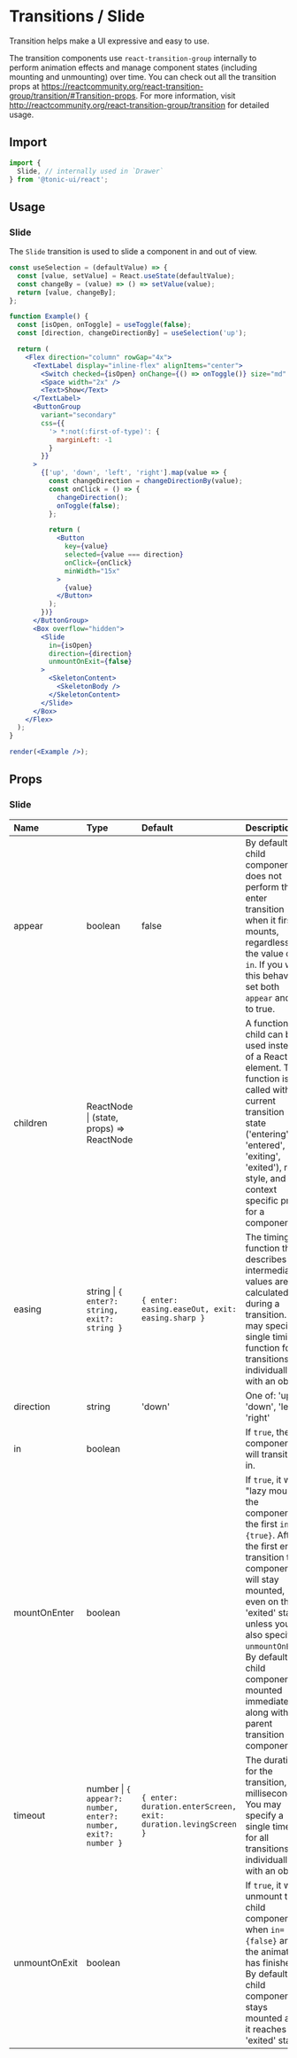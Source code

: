 # Transitions / Slide

Transition helps make a UI expressive and easy to use.

The transition components use `react-transition-group` internally to perform animation effects and manage component states (including mounting and unmounting) over time. You can check out all the transition props at https://reactcommunity.org/react-transition-group/transition/#Transition-props. For more information, visit http://reactcommunity.org/react-transition-group/transition for detailed usage.

## Import

```js
import {
  Slide, // internally used in `Drawer`
} from '@tonic-ui/react';
```

## Usage

### Slide

The `Slide` transition is used to slide a component in and out of view.

```jsx noInline
const useSelection = (defaultValue) => {
  const [value, setValue] = React.useState(defaultValue);
  const changeBy = (value) => () => setValue(value);
  return [value, changeBy];
};

function Example() {
  const [isOpen, onToggle] = useToggle(false);
  const [direction, changeDirectionBy] = useSelection('up');

  return (
    <Flex direction="column" rowGap="4x">
      <TextLabel display="inline-flex" alignItems="center">
        <Switch checked={isOpen} onChange={() => onToggle()} size="md" />
        <Space width="2x" />
        <Text>Show</Text>
      </TextLabel>
      <ButtonGroup
        variant="secondary"
        css={{
          '> *:not(:first-of-type)': {
            marginLeft: -1
          }
        }}
      >
        {['up', 'down', 'left', 'right'].map(value => {
          const changeDirection = changeDirectionBy(value);
          const onClick = () => {
            changeDirection();
            onToggle(false);
          };

          return (
            <Button
              key={value}
              selected={value === direction}
              onClick={onClick}
              minWidth="15x"
            >
              {value}
            </Button>
          );
        })}
      </ButtonGroup>
      <Box overflow="hidden">
        <Slide
          in={isOpen}
          direction={direction}
          unmountOnExit={false}
        >
          <SkeletonContent>
            <SkeletonBody />
          </SkeletonContent>
        </Slide>
      </Box>
    </Flex>
  );
}

render(<Example />);
```

## Props

### Slide

| Name | Type | Default | Description |
| :--- | :--- | :------ | :---------- |
| appear | boolean | false | By default the child component does not perform the enter transition when it first mounts, regardless of the value of `in`. If you want this behavior, set both `appear` and `in` to true. |
| children | ReactNode \| (state, props) => ReactNode | | A function child can be used instead of a React element. This function is called with the current transition state ('entering', 'entered', 'exiting', 'exited'), ref, style, and context specific props for a component. |
| easing | string \| `{ enter?: string, exit?: string }` | `{ enter: easing.easeOut, exit: easing.sharp }` | The timing function that describes how intermediate values are calculated during a transition. You may specify a single timing function for all transitions, or individually with an object. |
| direction | string | 'down' | One of: 'up', 'down', 'left', 'right' |
| in | boolean | | If `true`, the component will transition in. |
| mountOnEnter | boolean | | If `true`, it will "lazy mount" the component on the first `in={true}`. After the first enter transition the component will stay mounted, even on the 'exited' state, unless you also specify `unmountOnExit`. By default the child component is mounted immediately along with the parent transition component. |
| timeout | number \| `{ appear?: number, enter?: number, exit?: number }` | `{ enter: duration.enterScreen, exit: duration.levingScreen }` | The duration for the transition, in milliseconds. You may specify a single timeout for all transitions, or individually with an object. |
| unmountOnExit | boolean | | If `true`, it will unmount the child component when `in={false}` and the animation has finished. By default the child component stays mounted after it reaches the 'exited' state. |
